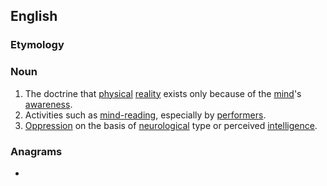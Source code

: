 ==English==

===Etymology===
{{suffix|en|mental|ism}}

===Noun===
{{wikipedia}}
{{en-noun|~}}

# The doctrine that [[physical]] [[reality]] exists only because of the [[mind]]'s [[awareness]].
# Activities such as [[mind-reading]], especially by [[performer]]s.
# [[oppression|Oppression]] on the basis of [[neurological]] type or perceived [[intelligence]].

===Anagrams===
* {{anagrams|en|Simmental|immantles}}